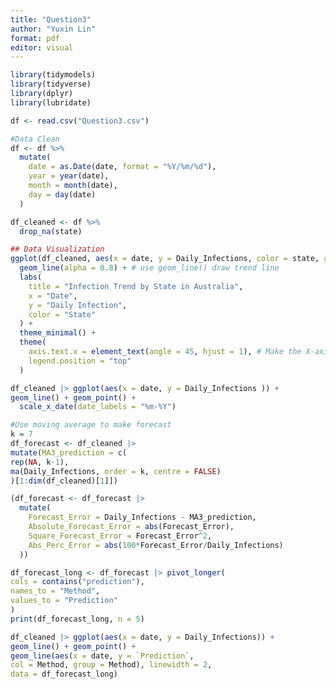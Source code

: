 ```yaml
---
title: "Question3"
author: "Yuxin Lin"
format: pdf
editor: visual
---
```


```r
library(tidymodels)
library(tidyverse)
library(dplyr)
library(lubridate)
```

```r
df <- read.csv("Question3.csv")
```

```r
#Data Clean
df <- df %>%
  mutate(
    date = as.Date(date, format = "%Y/%m/%d"),   
    year = year(date),                           
    month = month(date),                         
    day = day(date)                              
  )

df_cleaned <- df %>% 
  drop_na(state)
```

```r
## Data Visualization
ggplot(df_cleaned, aes(x = date, y = Daily_Infections, color = state, group = state)) +
  geom_line(alpha = 0.8) + # use geom_line() draw trend line
  labs(
    title = "Infection Trend by State in Australia",
    x = "Date",
    y = "Daily Infection",
    color = "State"
  ) +
  theme_minimal() + 
  theme(
    axis.text.x = element_text(angle = 45, hjust = 1), # Make the X-axis date skewed to prevent overlap
    legend.position = "top" 
  )
```



```r
df_cleaned |> ggplot(aes(x = date, y = Daily_Infections )) +
geom_line() + geom_point() +
  scale_x_date(date_labels = "%m-%Y")
```

```r
#Use moving average to make forecast
k = 7
df_forecast <- df_cleaned |>
mutate(MA3_prediction = c(
rep(NA, k-1),
ma(Daily_Infections, order = k, centre = FALSE)
)[1:dim(df_cleaned)[1]])

(df_forecast <- df_forecast |>
  mutate(
    Forecast_Error = Daily_Infections - MA3_prediction,
    Absolute_Forecast_Error = abs(Forecast_Error),
    Square_Forecast_Error = Forecast_Error^2,
    Abs_Perc_Error = abs(100*Forecast_Error/Daily_Infections)
  ))
```

```r
df_forecast_long <- df_forecast |> pivot_longer(
cols = contains("prediction"),
names_to = "Method",
values_to = "Prediction"
)
print(df_forecast_long, n = 5)
```



```r
df_cleaned |> ggplot(aes(x = date, y = Daily_Infections)) +
geom_line() + geom_point() +
geom_line(aes(x = date, y = `Prediction`,
col = Method, group = Method), linewidth = 2,
data = df_forecast_long)
```

